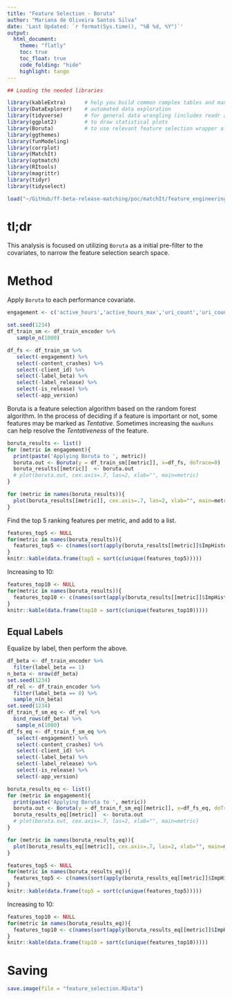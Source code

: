 ```yaml
---
title: "Feature Selection - Boruta"
author: "Mariana de Oliveira Santos Silva"
date: 'Last Updated: `r format(Sys.time(), "%B %d, %Y")`'
output: 
  html_document:
    theme: "flatly"
    toc: true
    toc_float: true
    code_folding: "hide"
    highlight: tango
---
```


```r
## Loading the needed libraries

library(kableExtra)      # help you build common complex tables and manipulate table styles
library(DataExplorer)    # automated data exploration
library(tidyverse)       # for general data wrangling (includes readr and dplyr)
library(ggplot2)         # to draw statistical plots 
library(Boruta)          # to use relevant feature selection wrapper algorithm
library(ggthemes)
library(funModeling) 
library(corrplot)
library(MatchIt)
library(optmatch)
library(RItools)
library(magrittr)
library(tidyr)
library(tidyselect)
```

```r
load("~/GitHub/ff-beta-release-matching/poc/matchIt/feature_engineering.RData")
```

# tl;dr

This analysis is focused on utilizing `Boruta` as a initial pre-filter to the covariates, to narrow the feature selection search space.

# Method

Apply `Boruta` to each performance covariate.

```r
engagement <- c('active_hours','active_hours_max','uri_count','uri_count_max','search_count','search_count_max','num_pages','num_pages_max','daily_max_tabs','daily_max_tabs_max','daily_unique_domains','daily_unique_domains_max','daily_tabs_opened','daily_tabs_opened_max')

set.seed(1234)
df_train_sm <- df_train_encoder %>%
   sample_n(1000)

df_fs <- df_train_sm %>%
   select(-engagement) %>%
   select(-content_crashes) %>%
   select(-client_id) %>%
   select(-label_beta) %>%
   select(-label_release) %>%
   select(-is_release) %>%
   select(-app_version)
```

Boruta is a feature selection algorithm based on the random forest algorithm. In the process of deciding if a feature is important or not, some features may be marked as *Tentative*. Sometimes increasing the `maxRuns` can help resolve the *Tentativeness* of the feature.

```r
boruta_results <- list()
for (metric in engagement){
  print(paste('Applying Boruta to ', metric))
  boruta.out <- Boruta(y = df_train_sm[[metric]], x=df_fs, doTrace=0)
  boruta_results[[metric]]  <- boruta.out
  # plot(boruta.out, cex.axis=.7, las=2, xlab="", main=metric) 
}
```

```r
for (metric in names(boruta_results)){
  plot(boruta_results[[metric]], cex.axis=.7, las=2, xlab="", main=metric) 
}
```

Find the top 5 ranking features per metric, and add to a list. 

```r
features_top5 <- NULL
for(metric in names(boruta_results)){
  features_top5 <- c(names(sort(apply(boruta_results[[metric]]$ImpHistory, 2, median), decreasing = TRUE)[1:5]), features_top5)
}
knitr::kable(data.frame(top5 = sort(c(unique(features_top5)))))
```

Increasing to 10:

```r
features_top10 <- NULL
for(metric in names(boruta_results)){
  features_top10 <- c(names(sort(apply(boruta_results[[metric]]$ImpHistory, 2, median), decreasing = TRUE)[1:10]), features_top10)
}
knitr::kable(data.frame(top10 = sort(c(unique(features_top10)))))
```


## Equal Labels

Equalize by label, then perform the above. 

```r
df_beta <- df_train_encoder %>% 
  filter(label_beta == 1)
n_beta <- nrow(df_beta)
set.seed(1234)
df_rel <- df_train_encoder %>% 
  filter(label_beta == 0) %>%
  sample_n(n_beta)
set.seed(1234)
df_train_f_sm_eq <- df_rel %>%
  bind_rows(df_beta) %>%
   sample_n(1000)
df_fs_eq <- df_train_f_sm_eq %>%
   select(-engagement) %>%
   select(-content_crashes) %>%
   select(-client_id) %>%
   select(-label_beta) %>%
   select(-label_release) %>%
   select(-is_release) %>%
   select(-app_version)
```

```r
boruta_results_eq <- list()
for (metric in engagement){
  print(paste('Applying Boruta to ', metric))
  boruta.out <- Boruta(y = df_train_f_sm_eq[[metric]], x=df_fs_eq, doTrace=0)
  boruta_results_eq[[metric]]  <- boruta.out
  # plot(boruta.out, cex.axis=.7, las=2, xlab="", main=metric) 
}
```

```r
for (metric in names(boruta_results_eq)){
  plot(boruta_results_eq[[metric]], cex.axis=.7, las=2, xlab="", main=metric) 
}
```

```r
features_top5 <- NULL
for(metric in names(boruta_results_eq)){
  features_top5 <- c(names(sort(apply(boruta_results_eq[[metric]]$ImpHistory, 2, median), decreasing = TRUE)[1:5]), features_top5)
}
knitr::kable(data.frame(top5 = sort(c(unique(features_top5)))))
```

Increasing to 10:

```r
features_top10 <- NULL
for(metric in names(boruta_results_eq)){
  features_top10 <- c(names(sort(apply(boruta_results_eq[[metric]]$ImpHistory, 2, median), decreasing = TRUE)[1:10]), features_top10)
}
knitr::kable(data.frame(top10 = sort(c(unique(features_top10)))))
```

# Saving

```r
save.image(file = "feature_selection.RData")
```
